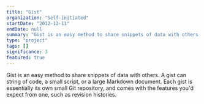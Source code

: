 ```yaml
---
title: "Gist"
organization: "Self-initiated"
startDate: "2012-12-11"
endDate: null
summary: "Gist is an easy method to share snippets of data with others. A gist can string of code, a small script, or a large Markdown document. Each gist is essentially its own small Git repository, and comes with the features you'd expect from one, such as revision histories."
type: "project"
tags: []
significance: 3
featured: true
---
```


Gist is an easy method to share snippets of data with others. A gist can string of code, a small script, or a large Markdown document. Each gist is essentially its own small Git repository, and comes with the features you'd expect from one, such as revision histories.
